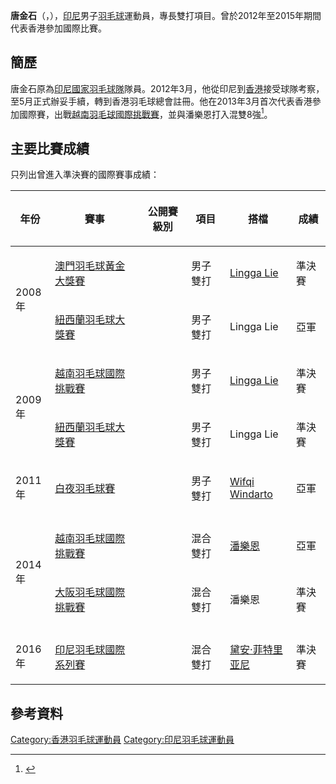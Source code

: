 {{Infobox 羽球選手
| playername              = 唐金石<br/>{{lang|id|Fernando Kurniawan}}
| image                   = 
| size                    = 
| caption                 = 
| birth_name              = 
| date_of_birth           = {{birth_date_and_age|1988|6|5}}
| place_of_birth          = {{INA}}[[巨港|巨港]]
| residence               =
| height                  = 
| weight                  =
| handedness              = 
| country                 = {{INA}}<br/>{{HKG}}（2012年－2015年）
| years_intldebut         =
| years_started           = 
| coach                   = 
| event                   = 男子雙打、混合雙打
| highest_ranking         = 第34位（男雙-[[Lingga_Lie|Lingga Lie]]）
| date_of_highest_ranking = 2009年10月9日<ref name="highest-ranking">[http://bwfcontent.tournamentsoftware.com/ranking/player.aspx?id=6383&player=107948 BWF World Ranking - Ranking of Fernando KURNIAWAN (55013)]{{en}}</ref>
| current_ranking         = 第312位（男雙-[[楊盛才|楊盛才]]）<br/>第371位（男雙-[[李晉熙_(羽毛球運動員)|李晉熙]]）<br/>第209位（混雙-[[潘樂恩|潘樂恩]]）<br/>第352位（混雙-[[石曉瑤|石曉瑤]]）
| date_of_current_ranking = 2014年2月6日<ref>[http://bwfcontent.tournamentsoftware.com/ranking/category.aspx?id=6383&category=474 BWF World Ranking - BWF世界排名榜 (2/6/2014) -  Men's doubles] {{Wayback|url=http://bwfcontent.tournamentsoftware.com/ranking/category.aspx?id=6383&category=474 |date=20140325113033 }}{{en}}</ref><ref>[http://bwfcontent.tournamentsoftware.com/ranking/category.aspx?id=6383&category=476 BWF World Ranking - BWF世界排名榜  (2/6/2014) -  Mixed doubles] {{Wayback|url=http://bwfcontent.tournamentsoftware.com/ranking/category.aspx?id=6383&category=476 |date=20140325112402 }}{{en}}</ref>
| played                  = 59勝–47負（男雙）<br/>9勝–7負（混雙）
| titles                  = 
| bwf_profile             = 5B735DDC-8E63-4AF9-8A39-558EA066965D
| bwf_id                  = 55013
| updated                 = 2014年2月11日
}}
'''唐金石'''（{{lang-id|'''Fernando Kurniawan'''}}，{{bd|1988年|6月5日}}），[[印尼|印尼]]男子[[羽毛球|羽毛球]]運動員，專長雙打項目。曾於2012年至2015年期間代表香港參加國際比賽。

==簡歷==
唐金石原為[[印尼國家羽毛球隊|印尼國家羽毛球隊]]隊員。2012年3月，他從印尼到[[香港|香港]]接受球隊考察，至5月正式辦妥手續，轉到香港羽毛球總會註冊。他在2013年3月首次代表香港參加國際賽，出戰[[2013年越南羽毛球國際挑戰賽|越南羽毛球國際挑戰賽]]，並與潘樂恩打入混雙8強<ref>{{cite news|title=印尼羽球好手轉投港隊|url=http://paper.takungpao.com/html/2013-04/30/content_18_7.htm|newspaper=大公報|date=2013-04-30|accessdate=2014-02-11|archive-date=2016-03-04|archive-url=https://web.archive.org/web/20160304071317/http://paper.takungpao.com/html/2013-04/30/content_18_7.htm|dead-url=no}}</ref>。

==主要比賽成績==
只列出曾進入準決賽的國際賽事成績：
{| class=wikitable style="text-align:center; font-size:small;" 
!width="50"|年份
!width="180"|賽事
!width="80"|公開賽級別
!width="60"|項目
!width="100"|搭檔
!width="50"|成績
|-
!rowspan="2"|2008年
|[[2008年澳門羽毛球格蘭披治黃金大獎賽|澳門羽毛球黃金大獎賽]]
|{{BWFGPG}}
|男子雙打
|[[Lingga_Lie|Lingga Lie]]
|bgcolor="#b8860b"|準決賽
|-
|[[2008年紐西蘭羽毛球大獎賽|紐西蘭羽毛球大獎賽]]
|{{BWFGP}}
|男子雙打
|Lingga Lie
|bgcolor="silver"|亞軍
|-
!rowspan="2"|2009年
|[[2009年越南羽毛球國際挑戰賽|越南羽毛球國際挑戰賽]]
|{{BWFIC}}
|男子雙打
|[[Lingga_Lie|Lingga Lie]]
|bgcolor="#b8860b"|準決賽
|-
|[[2009年紐西蘭羽毛球大獎賽|紐西蘭羽毛球大獎賽]]
|{{BWFGP}}
|男子雙打
|Lingga Lie
|bgcolor="#b8860b"|準決賽
|-
!rowspan="1"|2011年
|[[2011年白夜羽毛球賽|白夜羽毛球賽]]
|{{BWFIC}}
|男子雙打
|[[Wifqi_Windarto|Wifqi Windarto]]
|bgcolor="silver"|亞軍
|-
|
|-
!rowspan="2"|2014年
|[[2014年越南羽毛球國際挑戰賽|越南羽毛球國際挑戰賽]]
|{{BWFIC}}
|混合雙打
|[[潘樂恩|潘樂恩]]
|bgcolor="silver"|亞軍
|-
|[[2014年大阪羽毛球國際挑戰賽|大阪羽毛球國際挑戰賽]]
|{{BWFIC}}
|混合雙打
|潘樂恩
|bgcolor="#b8860b"|準決賽
|-
|
|-
!rowspan="1"|2016年
|[[2016年印度尼西亞羽毛球國際系列賽|印尼羽毛球國際系列賽]]
|{{BWFIS}}
|混合雙打
|[[黛安·菲特里亚尼|黛安·菲特里亚尼]]
|bgcolor="#b8860b"|準決賽
|}
{{BWF賽事級別索引}}

==參考資料==
{{Reflist}}

{{DEFAULTSORT:Kurniawan Fernando}}
[[Category:香港羽毛球運動員|Category:香港羽毛球運動員]]
[[Category:印尼羽毛球運動員|Category:印尼羽毛球運動員]]